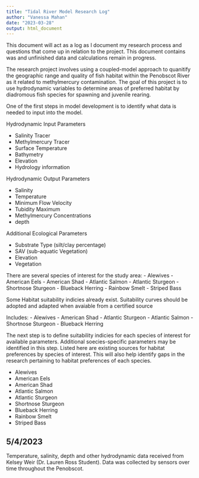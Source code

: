 ---
title: "Tidal River Model Research Log"
author: "Vanessa Mahan"
date: "2023-03-28"
output: html_document
---
This document will act as a log as I document my research process and questions that come up in relation to the project. This document contains was and unfinished data and calculations remain in progress.

The research project involves using a coupled-model approach to quanitify the geographic range and quality of fish habitat within the Penobscot River as it related to methylmercury contamination. The goal of this project is to use hydrodynamic variables to determine areas of preferred habitat by diadromous fish species for spawning and juvenile rearing. 

One of the first steps in model development is to identify what data is needed to input into the model.

Hydrodynamic Input Parameters

- Salinity Tracer
- Methylmercury Tracer
- Surface Temperature
- Bathymetry
- Elevation
- Hydrology information

Hydrodynamic Output Parameters

- Salinity
- Temperature
- Minimum Flow Velocity
- Tubidity Maximum
- Methylmercury Concentrations
- depth

Additional Ecological Parameters

- Substrate Type (silt/clay percentage)
- SAV (sub-aquatic Vegetation)
- Elevation
- Vegetation

There are several species of interest for the study area:
- Alewives
- American Eels
- American Shad
- Atlantic Salmon
- Atlantic Sturgeon
- Shortnose Sturgeon
- Blueback Herring
- Rainbow Smelt
- Striped Bass

Some Habitat suitability indicies already exist. Suitability curves should be adopted and adapted when avaiable from a certified source

Includes:
- Alewives
- American Shad
- Atlantic Sturgeon
- Atlantic Salmon
- Shortnose Sturgeon
- Blueback Herring

The next step is to define suitability indicies for each species of interest for available parameters. Additional soecies-specific parameters may be identified in this step. Listed here are existing sources for habitat preferences by species of interest. This will also help identify gaps in the research pertaining to habitat preferences of each species.

- Alewives
- American Eels
- American Shad
- Atlantic Salmon
- Atlantic Sturgeon
- Shortnose Sturgeon
- Blueback Herring
- Rainbow Smelt
- Striped Bass

## 5/4/2023

Temperature, salinity, depth and other hydrodynamic data received from Kelsey Weir (Dr. Lauren Ross Student). Data was collected by sensors over time throughout the Penobscot. 